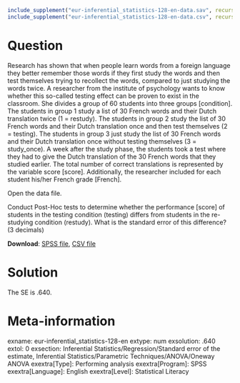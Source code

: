 ```r
include_supplement("eur-inferential_statistics-128-en-data.sav", recursive = TRUE)
include_supplement("eur-inferential_statistics-128-en-data.csv", recursive = TRUE)
```

Question
========
Research has shown that when people learn words from a foreign language they better remember those words if they first study the words and then test themselves trying to recollect the words, compared to just studying the words twice. A researcher from the institute of psychology wants to know whether this so-called testing effect can be proven to exist in the classroom. She divides a group of 60 students into three groups [condition]. The students in group 1 study a list of 30 French words and their Dutch translation twice (1 = restudy). The students in group 2 study the list of 30 French words and their Dutch translation once and then test themselves (2 = testing). The students in group 3 just study the list of 30 French words and their Dutch translation once without testing themselves (3 = study_once). A week after the study phase, the students took a test where they had to give the Dutch translation of the 30 French words that they studied earlier. The total number of correct translations is represented by the variable score [score]. Additionally, the researcher included for each student his/her French grade [French].

Open the data file.

Conduct Post-Hoc tests to determine whether the performance [score] of students in the testing condition (testing) differs from students in the re-studying condition (restudy). What is the standard error of this difference? (3 decimals)

**Download**: [SPSS file](eur-inferential_statistics-128-en-data.sav), [CSV file](eur-inferential_statistics-128-en-data.csv)


Solution
========
The SE is .640.


Meta-information
================
exname: eur-inferential_statistics-128-en
extype: num
exsolution: .640
extol: 0
exsection: Inferential Statistics/Regression/Standard error of the estimate, Inferential Statistics/Parametric Techniques/ANOVA/Oneway ANOVA
exextra[Type]: Performing analysis
exextra[Program]: SPSS
exextra[Language]: English
exextra[Level]: Statistical Literacy

